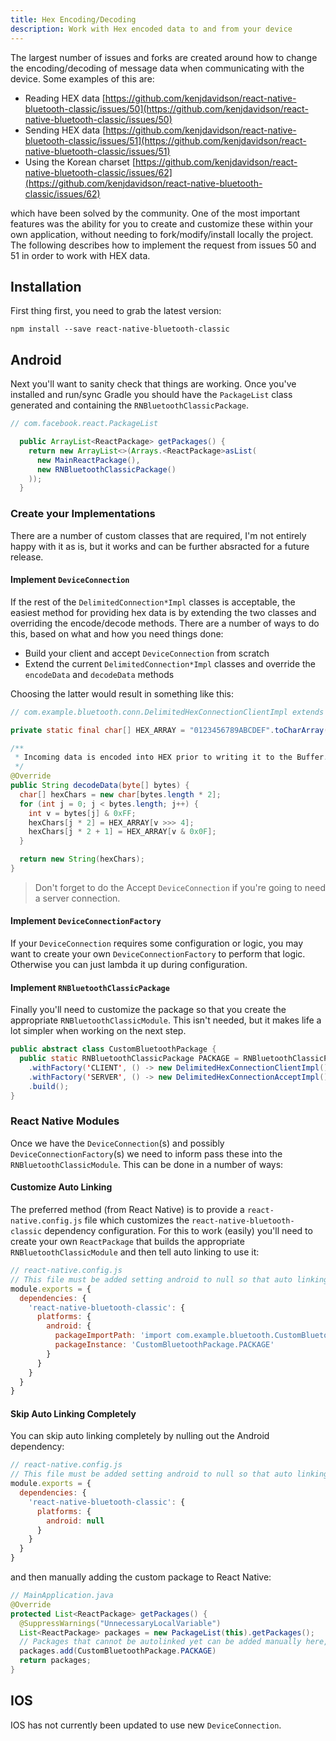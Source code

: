 ```yaml
---
title: Hex Encoding/Decoding
description: Work with Hex encoded data to and from your device
---
```


The largest number of issues and forks are created around how to change the encoding/decoding of message data when communicating with the device.  Some examples of this are:

- Reading HEX data [https://github.com/kenjdavidson/react-native-bluetooth-classic/issues/50](https://github.com/kenjdavidson/react-native-bluetooth-classic/issues/50)
- Sending HEX data [https://github.com/kenjdavidson/react-native-bluetooth-classic/issues/51](https://github.com/kenjdavidson/react-native-bluetooth-classic/issues/51)
- Using the Korean charset [https://github.com/kenjdavidson/react-native-bluetooth-classic/issues/62](https://github.com/kenjdavidson/react-native-bluetooth-classic/issues/62)

which have been solved by the community.  One of the most important features was the ability for you to create and customize these within your own application, without needing to fork/modify/install locally the project.  The following describes how to implement the request from issues 50 and 51 in order to work with HEX data.

## Installation

First thing first, you need to grab the latest version:

```shell
npm install --save react-native-bluetooth-classic
```

## Android 

Next you'll want to sanity check that things are working.  Once you've installed and run/sync Gradle you should have the `PackageList` class generated and containing the `RNBluetoothClassicPackage`.

```java
// com.facebook.react.PackageList

  public ArrayList<ReactPackage> getPackages() {
    return new ArrayList<>(Arrays.<ReactPackage>asList(
      new MainReactPackage(),
      new RNBluetoothClassicPackage()
    ));
  }
```

### Create your Implementations

There are a number of custom classes that are required, I'm not entirely happy with it as is, but it works and can be further absracted for a future release.

#### Implement `DeviceConnection` 

If the rest of the `DelimitedConnection*Impl` classes is acceptable, the easiest method for providing hex data is by extending the two classes and overriding the encode/decode methods.  There are a number of ways to do this, based on what and how you need things done:

- Build your client and accept `DeviceConnection` from scratch
- Extend the current `DelimitedConnection*Impl` classes and override the `encodeData` and `decodeData` methods

Choosing the latter would result in something like this:

```java
// com.example.bluetooth.conn.DelimitedHexConnectionClientImpl extends DelimitedConnectionClientImpl

private static final char[] HEX_ARRAY = "0123456789ABCDEF".toCharArray();

/**
 * Incoming data is encoded into HEX prior to writing it to the Buffer.
 */
@Override
public String decodeData(byte[] bytes) {
  char[] hexChars = new char[bytes.length * 2];
  for (int j = 0; j < bytes.length; j++) {
    int v = bytes[j] & 0xFF;
    hexChars[j * 2] = HEX_ARRAY[v >>> 4];
    hexChars[j * 2 + 1] = HEX_ARRAY[v & 0x0F];
  }

  return new String(hexChars);
}
```

> Don't forget to do the Accept `DeviceConnection` if you're going to need a server connection.

#### Implement `DeviceConnectionFactory`

If your `DeviceConnection` requires some configuration or logic, you may want to create your own `DeviceConnectionFactory` to perform that logic.  Otherwise you can just lambda it up during configuration.

#### Implement `RNBluetoothClassicPackage`

Finally you'll need to customize the package so that you create the appropriate `RNBluetoothClassicModule`.  This isn't needed, but it makes life a lot simpler when working on the next step.

```java
public abstract class CustomBluetoothPackage {
  public static RNBluetoothClassicPackage PACKAGE = RNBluetoothClassicPackage.builder() 
    .withFactory('CLIENT', () -> new DelimitedHexConnectionClientImpl())
    .withFactory('SERVER', () -> new DelimitedHexConnectionAcceptImpl())
    .build();
}
```

### React Native Modules

Once we have the `DeviceConnection`(s) and possibly `DeviceConnectionFactory`(s) we need to inform pass these into the `RNBluetoothClassicModule`.  This can be done in a number of ways:

#### Customize Auto Linking

The preferred method (from React Native) is to provide a `react-native.config.js` file which customizes the `react-native-bluetooth-classic` dependency configuration.  For this to work (easily) you'll need to create your own `ReactPackage` that builds the appropriate `RNBluetoothClassicModule` and then tell auto linking to use it:

```javascript
// react-native.config.js
// This file must be added setting android to null so that auto linking is skipped
module.exports = {
  dependencies: {
    'react-native-bluetooth-classic': {
      platforms: {
        android: {
          packageImportPath: 'import com.example.bluetooth.CustomBluetoothPackage;',
          packageInstance: 'CustomBluetoothPackage.PACKAGE'
        }
      }
    }
  }
}
```

#### Skip Auto Linking Completely

You can skip auto linking completely by nulling out the Android dependency:

```javascript
// react-native.config.js
// This file must be added setting android to null so that auto linking is skipped
module.exports = {
  dependencies: {
    'react-native-bluetooth-classic': {
      platforms: {
        android: null
      }
    }
  }
}
```

and then manually adding the custom package to React Native:

```java
// MainApplication.java 
@Override
protected List<ReactPackage> getPackages() {
  @SuppressWarnings("UnnecessaryLocalVariable")
  List<ReactPackage> packages = new PackageList(this).getPackages();
  // Packages that cannot be autolinked yet can be added manually here, for example:
  packages.add(CustomBluetoothPackage.PACKAGE)
  return packages;
}
```

## IOS 

IOS has not currently been updated to use new `DeviceConnection`.